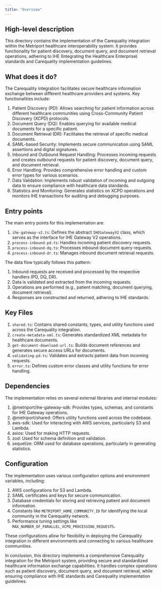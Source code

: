 ```yaml
---
title: "Overview"
---
```


## High-level description
This directory contains the implementation of the Carequality integration within the Metriport healthcare interoperability system. It provides functionality for patient discovery, document query, and document retrieval operations, adhering to IHE (Integrating the Healthcare Enterprise) standards and Carequality implementation guidelines.

## What does it do?
The Carequality integration facilitates secure healthcare information exchange between different healthcare providers and systems. Key functionalities include:

1. Patient Discovery (PD): Allows searching for patient information across different healthcare communities using Cross-Community Patient Discovery (XCPD) protocols.
2. Document Query (DQ): Enables querying for available medical documents for a specific patient.
3. Document Retrieval (DR): Facilitates the retrieval of specific medical documents.
4. SAML-based Security: Implements secure communication using SAML assertions and digital signatures.
5. Inbound and Outbound Request Handling: Processes incoming requests and creates outbound requests for patient discovery, document query, and document retrieval.
6. Error Handling: Provides comprehensive error handling and custom error types for various scenarios.
7. Data Validation: Implements robust validation of incoming and outgoing data to ensure compliance with healthcare data standards.
8. Statistics and Monitoring: Generates statistics on XCPD operations and monitors IHE transactions for auditing and debugging purposes.

## Entry points
The main entry points for this implementation are:

1. `ihe-gateway-v2.ts`: Defines the abstract `IHEGatewayV2` class, which serves as the interface for IHE Gateway V2 operations.
2. `process-inbound-pd.ts`: Handles incoming patient discovery requests.
3. `process-inbound-dq.ts`: Processes inbound document query requests.
4. `process-inbound-dr.ts`: Manages inbound document retrieval requests.

The data flow typically follows this pattern:
1. Inbound requests are received and processed by the respective handlers (PD, DQ, DR).
2. Data is validated and extracted from the incoming requests.
3. Operations are performed (e.g., patient matching, document querying, document retrieval).
4. Responses are constructed and returned, adhering to IHE standards.

## Key Files
1. `shared.ts`: Contains shared constants, types, and utility functions used across the Carequality integration.
2. `create-metadata-xml.ts`: Generates standardized XML metadata for healthcare documents.
3. `get-document-download-url.ts`: Builds document references and generates secure access URLs for documents.
4. `validating-pd.ts`: Validates and extracts patient data from incoming requests.
5. `error.ts`: Defines custom error classes and utility functions for error handling.

## Dependencies
The implementation relies on several external libraries and internal modules:

1. @metriport/ihe-gateway-sdk: Provides types, schemas, and constants for IHE Gateway operations.
2. @metriport/shared: Offers utility functions used across the codebase.
3. aws-sdk: Used for interacting with AWS services, particularly S3 and Lambda.
4. axios: Used for making HTTP requests.
5. zod: Used for schema definition and validation.
6. sequelize: ORM used for database operations, particularly in generating statistics.

## Configuration
The implementation uses various configuration options and environment variables, including:

1. AWS configurations for S3 and Lambda.
2. SAML certificates and keys for secure communication.
3. Database credentials for storing and retrieving patient and document information.
4. Constants like `METRIPORT_HOME_COMMUNITY_ID` for identifying the local community in the Carequality network.
5. Performance tuning settings like `MAX_NUMBER_OF_PARALLEL_XCPD_PROCESSING_REQUESTS`.

These configurations allow for flexibility in deploying the Carequality integration in different environments and connecting to various healthcare communities.

In conclusion, this directory implements a comprehensive Carequality integration for the Metriport system, providing secure and standardized healthcare information exchange capabilities. It handles complex operations such as patient discovery, document query, and document retrieval, while ensuring compliance with IHE standards and Carequality implementation guidelines.